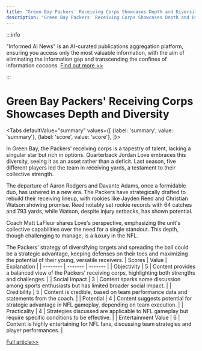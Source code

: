 ```yaml
---
title: "Green Bay Packers' Receiving Corps Showcases Depth and Diversity"
description: "Green Bay Packers' Receiving Corps Showcases Depth and Diversity"
---
```



:::info

"Informed AI News" is an AI-curated publications aggregation platform, ensuring you access only the most valuable information, with the aim of eliminating the information gap and transcending the confines of information cocoons.  [Find out more >>](/docs/guides)

:::

# Green Bay Packers' Receiving Corps Showcases Depth and Diversity


<Tabs
	defaultValue="summary"
	values={[
	{label: 'summary', value: 'summary'},
	{label: 'score', value: 'score'},
]}>
<TabItem value="summary">


In Green Bay, the Packers' receiving corps is a tapestry of talent, lacking a singular star but rich in options. Quarterback Jordan Love embraces this diversity, seeing it as an asset rather than a deficit. Last season, five different players led the team in receiving yards, a testament to their collective strength.

The departure of Aaron Rodgers and Davante Adams, once a formidable duo, has ushered in a new era. The Packers have strategically drafted to rebuild their receiving lineup, with rookies like Jayden Reed and Christian Watson showing promise. Reed notably set rookie records with 64 catches and 793 yards, while Watson, despite injury setbacks, has shown potential.

Coach Matt LaFleur shares Love's perspective, emphasizing the unit's collective capabilities over the need for a single standout. This depth, though challenging to manage, is a luxury in the NFL.

The Packers' strategy of diversifying targets and spreading the ball could be a strategic advantage, keeping defenses on their toes and maximizing the potential of their young, versatile receivers.
</TabItem>
<TabItem value="score">
	| Scores     | Value   | Explanation |
	| -------- | ------- | ------- |
	| Objectivity  | 5    | Content provides a balanced view of the Packers' receiving corps, highlighting both strengths and challenges.    |
	| Social Impact | 3     | Content sparks some discussion among sports enthusiasts but has limited broader social impact.    |
	| Credibility    | 5    | Content is credible, based on team performance data and statements from the coach.    |
	| Potential    | 4    | Content suggests potential for strategic advantage in NFL gameplay, depending on team execution.    |
	| Practicality    | 4    | Strategies discussed are applicable to NFL gameplay but require specific conditions to be effective.    |
	| Entertainment Value    | 6    | Content is highly entertaining for NFL fans, discussing team strategies and player performances.    |
</TabItem>
</Tabs>

[Full article>>](https://apnews.com/article/packers-jordan-love-jayden-reed-7c96909117515f038640d7fa96b82c5c)
